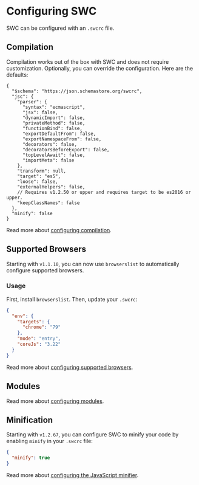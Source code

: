 
# Configuring SWC

SWC can be configured with an `.swcrc` file.

## Compilation

Compilation works out of the box with SWC and does not require customization. Optionally, you can override the configuration. Here are the defaults:

```jsonc
{
  "$schema": "https://json.schemastore.org/swcrc",
  "jsc": {
    "parser": {
      "syntax": "ecmascript",
      "jsx": false,
      "dynamicImport": false,
      "privateMethod": false,
      "functionBind": false,
      "exportDefaultFrom": false,
      "exportNamespaceFrom": false,
      "decorators": false,
      "decoratorsBeforeExport": false,
      "topLevelAwait": false,
      "importMeta": false
    },
    "transform": null,
    "target": "es5",
    "loose": false,
    "externalHelpers": false,
    // Requires v1.2.50 or upper and requires target to be es2016 or upper.
    "keepClassNames": false
  },
  "minify": false
}
```

Read more about [configuring compilation](/docs/configuration/compilation).

## Supported Browsers

Starting with `v1.1.10`, you can now use `browserslist` to automatically configure supported browsers.

### Usage

First, install `browserslist`. Then, update your `.swcrc`:

```json
{
  "env": {
    "targets": {
      "chrome": "79"
    },
    "mode": "entry",
    "coreJs": "3.22"
  }
}
```

Read more about [configuring supported browsers](/docs/configuration/supported-browsers).

## Modules

Read more about [configuring modules](/docs/configuration/modules).

## Minification

Starting with `v1.2.67`, you can configure SWC to minify your code by enabling `minify` in your `.swcrc` file:

```json
{
  "minify": true
}
```

Read more about [configuring the JavaScript minifier](/docs/configuration/minification).
